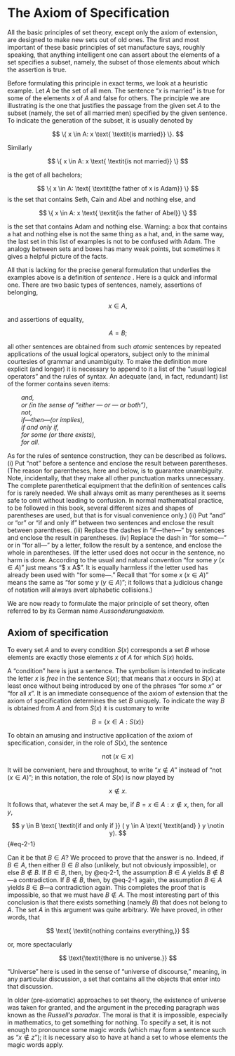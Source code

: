 # The Axiom of Specification

All the basic principles of set theory, except only the axiom of extension, are designed to make new sets out of old ones. The first and most important of these basic principles of set manufacture says, roughly speaking, that anything intelligent one can assert about the elements of a set specifies a subset, namely, the subset of those elements about which the assertion is true.

Before formulating this principle in exact terms, we look at a heuristic example. Let $A$ be the set of all men. The sentence "$x$ is married" is true for some of the elements $x$ of $A$ and false for others. The principle we are illustrating is the one that justifies the passage from the given set $A$ to the subset (namely, the set of all married men) specified by the given sentence. To indicate the generation of the subset, it is usually denoted by 

$$
\{ x \in A: x \text{ \textit{is married}} \}.
$$

Similarly

$$
\{ x \in A: x \text{ \textit{is not married}} \}
$$

is the get of all bachelors; 

$$
\{ x \in A: \text{ \textit{the father of x is Adam}} \} 
$$
is the set that contains Seth, Cain and Abel and nothing else, and

$$
\{ x \in A: x \text{ \textit{is the father of Abel}} \}  
$$

is the set that contains Adam and nothing else. Warning: a box that contains a hat and nothing else is not the same thing as a hat, and, in the same way, the last set in this list of examples is not to be confused with Adam. The analogy between sets and boxes has many weak points, but sometimes it gives a helpful picture of the facts.

All that is lacking for the precise general formulation that underlies the examples above is a definition of *sentence* `\index{sentence}`{=latex}. Here is a quick and informal one. There are two basic types of sentences, namely, assertions of belonging,

$$
x \in A,
$$

and assertions of equality,

$$
A = B;
$$

all other sentences are obtained from such *atomic* sentences`\index{atomic sentence}`{=latex} by repeated applications of the usual logical operators`\index{logical operators}`{=latex}, subject only to the minimal courtesies of grammar and unambiguity. To make the definition more explicit (and longer) it is necessary to append to it a list of the "usual logical operators" and the rules of syntax. An adequate (and, in fact, redundant) list of the former contains seven items:

|         *and,*`\index{and}`{=latex}
|         *or (in the sense of "either — or — or both")*,`\index{or}`{=latex}
|         *not,*`\index{not}`{=latex}
|         *if—then—(or implies),*`\index{imply}\index{if}`{=latex}
|         *if and only if,*
|         *for some (or there exists),*`\index{some}`{=latex}
|         *for all.*`\index{all}`{=latex}

As for the rules of sentence construction, they can be described as follows. (i) Put "not" before a sentence and enclose the result between parentheses. (The reason for parentheses, here and below, is to guarantee unambiguity. Note, incidentally, that they make all other punctuation marks unnecessary. The complete parenthetical equipment that the definition of sentences calls for is rarely needed. We shall always omit as many perentheses as it seems safe to omit without leading to confusion. In normal mathematical practice, to be followed in this book, several different sizes and shapes of parentheses are used, but that is for visual convenience only.) (ii) Put "and" or "or" or "if and only if" between two sentences and enclose the result between parentheses. (iii) Replace the dashes in "if—then—" by sentences and enclose the result in parentheses. (iv) Replace the dash in "for some—" or in "for all—" by a letter, follow the result by a sentence, and enclose the whole in parentheses. (If the letter used does not occur in the sentence, no harm is done. According to the usual and natural convention "for some $y\ (x \in A)$" just means "$ x \in A$". It is equally harmless if the letter used has already been used with "for some—." Recall that "for some $x\ (x \in A)$" means the same as  "for some $y\ (y \in A)$"; it follows that a judicious change of notation will always avert alphabetic collisions.)

We are now ready to formulate the major principle of set theory, often referred to by its German name *Aussonderungsaxiom*`\index{Aussonderungsaxiom}`{=latex}.

::: {#cnj-specification}

## Axiom of specification`\index{axiom of specification}`{=latex}

To every set $A$ and to every condition $S(x)$ corresponds a set $B$ whose elements are exactly those elements $x$ of $A$ for which $S(x)$ holds.

:::

A "condition"`\index{condition}`{=latex} here is just a sentence. The symbolism is intended to indicate the letter $x$ is *free* in the sentence $S(x)$; that means that $x$ occurs in $S(x)$ at least once without being introduced by one of the phrases "for some $x$" or "for all $x$". It is an immediate consequence of the axiom of extension that the axiom of specification determines the set $B$ uniquely. To indicate the way $B$ is obtained from $A$ and from $S(x)$ it is customary to write

$$
B  = \{ x \in A: S(x) \} 
$$

To obtain an amusing and instructive application of the axiom of specification, consider, in the role of $S(x)$, the sentence

$$
\text{not } (x \in x)
$$

It will be convenient, here and throughout, to write "$x \notin  A$" instead of "not $(x \in A)$"; in this notation, the role of $S(x)$ is now played by

$$
x \notin x.
$$

It follows that, whatever the set $A$ may be, if $B = {x \in A: x \notin x}$, then, for all $y$,

$$
y \in B \text{ \textit{if and only if }} ( y \in A \text{ \textit{and} } y \notin y).
$${#eq-2-1}

Can it be that $B \in A$? We proceed to prove that the answer is no. Indeed, if $B \in A$, then either $B \in B$ also (unlikely, but not obviously impossible), or else $B \notin B$. If $B \in B$, then, by @eq-2-1, the assumption $B \in A$ yields $B \notin B$—a contradiction. If $B \notin B$, then, by @eq-2-1 again, the assumption $B \in A$ yields $B \in B$—a contradiction again. This completes the proof that is impossible, so that we must have $B \notin A$. The most interesting part of this conclusion is that there exists something (namely $B$) that does not belong to $A$. The set $A$ in this argument was quite arbitrary. We have proved, in other words, that 

$$
\text{ \textit{nothing contains everything,}}
$$

or, more spectacularly

$$
\text{\textit{there is no universe.}}
$$

"Universe"`\index{universe}`{=latex} here is used in the sense of "universe of discourse," meaning, in any particular discussion, a set that contains all the objects that enter into that discussion. 

In older (pre-axiomatic) approaches to set theory, the existence of universe was taken for granted, and the argument in the preceding paragraph was known as the *Russell's paradox*`\index{Russell}`{=latex}. The moral is that it is impossible, especially in mathematics, to get something for nothing. To specify a set, it is not enough to pronounce some magic words (which may form a sentence such as "$x \notin z$"); it is necessary also to have at hand a set to whose elements the magic words apply.